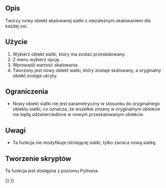 <languages/>

{{Docnav/pl
|[[OpenSCAD_MirrorMeshFeature/pl|Odbicie lustrzane cechy siatki]]
|[[OpenSCAD_ResizeMeshFeature/pl|Zmień rozmiar cechy siatki]]
|[[OpenSCAD_Workbench/pl|środowisko pracy OpenSCAD]]
|IconL=OpenSCAD_MirrorMeshFeature.svg
|IconR=OpenSCAD_ResizeMeshFeature.svg
|IconC=Workbench_OpenSCAD.svg
}}

{{GuiCommand/pl
|Name=OpenSCAD ScaleMeshFeature
|Name/pl=Skaluj cechę siatki
|MenuLocation=OpenSCAD → Skaluj cechę siatki
|Workbenches=[[OpenSCAD_Workbench/pl|OpenSCAD]]
|SeeAlso=[[Mesh_Scale/pl|Siatka: Skaluj]]
}}

<span id="Description"></span>
==Opis== 

Tworzy nowy obiekt skalowanej siatki z niezależnym skalowaniem dla każdej osi.

<span id="Usage"></span>
==Użycie== 

# Wybierz obiekt siatki, który ma zostać przeskalowany.
# Z menu wybierz opcję {{MenuCommand|OpenSCAD → [[Image:OpenSCAD_ScaleMeshFeature.svg|16px]] Skaluj cechę siatki}}.
# Wprowadź wartość skalowania.
# Tworzony jest nowy obiekt siatki, który zostaje skalowany, a oryginalny obiekt zostaje ukryty.

<span id="Limitations"></span>
==Ograniczenia== 

* Nowy obiekt siatki nie jest parametryczny w stosunku do oryginalnego obiektu siatki, co oznacza, że wszelkie zmiany w oryginalnym obiekcie nie będą odzwierciedlone w nowym przeskalowanym obiekcie.

<span id="Notes"></span>
==Uwagi== 

* Ta funkcja nie modyfikuje istniejącej siatki, tylko zwraca nową siatkę.

<span id="Scripting"></span>
==Tworzenie skryptów==

Ta funkcja jest dostępna z poziomu Pythona:

{{Code|code=
import OpenSCADUtils
import Mesh
#this assumes an existing object in the document named "Mesh" that you wish to scale
original_mesh = App.ActiveDocument.Mesh
scaled_mesh = OpenSCADUtils.scalemesh(original_mesh.Mesh, FreeCAD.Base.Vector(1,0,0))
Mesh.show(scaled_mesh)
}}


{{Docnav/pl
|[[OpenSCAD_MirrorMeshFeature/pl|Odbicie lustrzane cechy siatki]]
|[[OpenSCAD_ResizeMeshFeature/pl|Zmień rozmiar cechy siatki]]
|[[OpenSCAD_Workbench/pl|środowisko pracy OpenSCAD]]
|IconL=OpenSCAD_MirrorMeshFeature.svg
|IconR=OpenSCAD_ResizeMeshFeature.svg
|IconC=Workbench_OpenSCAD.svg
}}

{{OpenSCAD_Tools_navi{{#translation:}}}}
{{Userdocnavi{{#translation:}}}}